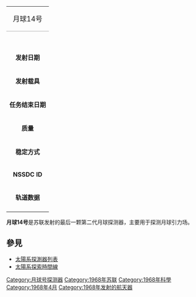 {| border=1 align=right cellpadding=4 cellspacing=0 width=250 style="margin: 0 0 1em 1em; background: #f9f9f9; border: 1px #aaa solid; border-collapse: collapse; font-size: 95%;"
| align="center" style="background:#efefef;" colspan="2" style="border-bottom:1px #aaa solid;" | <span style="font-size:large;">月球14号</span>
|-
| align=center colspan=2 |
{| border=0 cellpadding=2 cellspacing=0 width=250 style="background:#f9f9f9;"
|}
|-
|'''发射日期''' || 1968年4月7日
|-
|'''发射载具''' || [[闪电号运载火箭|闪电号运载火箭]]
|-
|'''任务结束日期''' || 1968年4月10日
|-
|'''质量''' || 1700千克
|-
|'''稳定方式''' || 不详
|-
|'''NSSDC ID''' || 1968-027A
|-
|'''轨道数据''' || 月球轨道；<br>公转周期：<br>轨道倾角：不详
|-
|}
'''月球14号'''是苏联发射的最后一颗第二代月球探测器，主要用于探测月球引力场。
==參見==
*[[太陽系探測器列表|太陽系探測器列表]]
*[[太陽系探索時間線|太陽系探索時間線]]

{{月球计划}}
{{月球任務}}

[[Category:月球号探测器|Category:月球号探测器]]
[[Category:1968年苏联|Category:1968年苏联]]
[[Category:1968年科學|Category:1968年科學]]
[[Category:1968年4月|Category:1968年4月]]
[[Category:1968年发射的航天器|Category:1968年发射的航天器]]